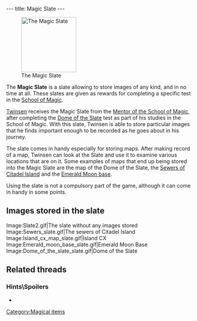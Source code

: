 ---
title: Magic Slate
---

[[Image:Slate.gif|right|147px|thumb|The Magic Slate]]

The '''Magic Slate''' is a slate allowing to store images of any kind, and in no time at all. These slates are given as rewards for completing a specific test in the [[School of Magic]].

[[Twinsen]] receives the Magic Slate from the [[Mentor of the School of Magic]], after completing the [[Dome of the Slate]] test as part of his studies in the School of Magic. With this slate, Twinsen is able to store particular images that he finds important enough to be recorded as he goes about in his journey.

The slate comes in handy especially for storing maps. After making record of a map, Twinsen can look at the Slate and use it to examine various locations that are on it. Some examples of maps that end up being stored into the Magic Slate are the map of the Dome of the Slate, the [[Citadel Island sewers|Sewers of Citadel Island]] and the [[Emerald Moon base]].

Using the slate is not a compulsory part of the game, although it can come in handy in some points.

==Images stored in the slate==
<gallery>
Image:Slate2.gif|The slate without any images stored
Image:Sewers_slate.gif|The sewers of Citadel Island
Image:Island_cx_map_slate.gif|Island CX
Image:Emerald_moon_base_slate.gif|Emerald Moon Base
Image:Dome_of_the_slate_slate.gif|Dome of the Slate
</gallery>

==Related threads==
===Hints\Spoilers===
* {{thread|id=4398|title=Is it just me or...}}

[[Category:Magical items]]